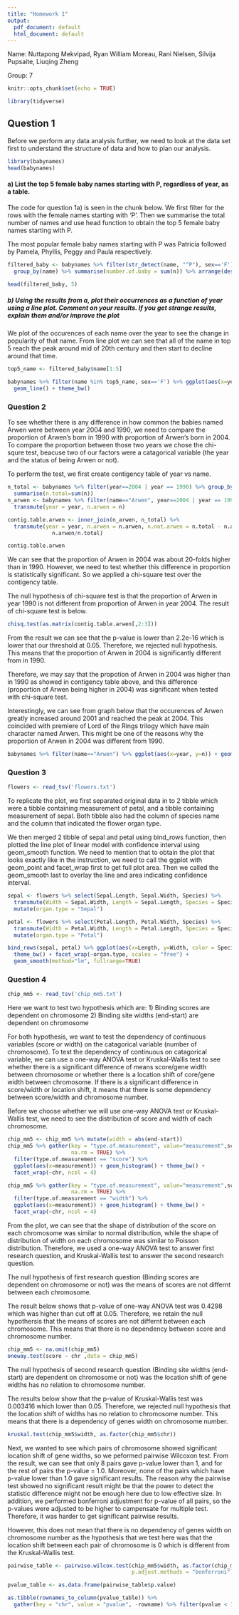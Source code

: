 ---
title: "Homework 1"
output:
  pdf_document: default
  html_document: default
---

Name: Nuttapong Mekvipad, Ryan William Moreau, Rani Nielsen, Silvija Pupsaite, Liuqing Zheng

Group: 7

```{r setup, include=FALSE}
knitr::opts_chunk$set(echo = TRUE)
```

```{r, include=FALSE}
library(tidyverse)
```

## Question 1

Before we perform any data analysis further, we need to look at the data set first to understand the structure of data and how to plan our analysis.

```{r}
library(babynames)
head(babynames)
```

#### a) List the top 5 female baby names starting with P, regardless of year, as a table.

The code for question 1a) is seen in the chunk below. We first filter for the rows with the female names starting with 'P'. Then we summarise the total number of names and use head function to obtain the top 5 female baby names starting with P.

The most popular female baby names starting with P was Patricia followed by Pamela, Phyllis, Peggy and Paula respectively.

```{r}
filtered_baby <- babynames %>% filter(str_detect(name, "^P"), sex=='F') %>% 
  group_by(name) %>% summarise(number.of.baby = sum(n)) %>% arrange(desc(number.of.baby))

head(filtered_baby, 5)
```

##### b) Using the results from a, plot their occurrences as a function of year using a line plot. Comment on your results. If you get strange results, explain them and/or improve the plot

We plot of the occurences of each name over the year to see the change in popularity of that name. From line plot we can see that all of the name in top 5 reach the peak around mid of 20th century and then start to decline around that time. 


```{r}
top5_name <- filtered_baby$name[1:5]

babynames %>% filter(name %in% top5_name, sex=='F') %>% ggplot(aes(x=year, y=n, color=name)) +
  geom_line() + theme_bw()

```

### Question 2

To see whether there is any difference in how common the babies named Arwen were between year 2004 and 1990, we need to compare the proportion of Arwen's born in 1990 with proportion of Arwen's born in 2004. To compare the proportion between those two years we chose the chi-squre test, beacuse two of our factors were a catagorical variable (the year and the status of being Arwen or not). 

To perform the test, we first create contigency table of year vs name.

```{r}
n_total <- babynames %>% filter(year==2004 | year == 1990) %>% group_by(year) %>%
  summarise(n.total=sum(n))
n_arwen <- babynames %>% filter(name=="Arwen", year==2004 | year == 1990) %>% 
  transmute(year = year, n.arwen = n)

contig.table.arwen <- inner_join(n_arwen, n_total) %>% 
  transmute(year = year, n.arwen = n.arwen, n.not.arwen = n.total - n.arwen, prop.arwen =
              n.arwen/n.total)

contig.table.arwen
```

We can see that the proportion of Arwen in 2004 was about 20-folds higher than in 1990. However, we need to test whether this difference in proportion is statistically significant. So we applied a chi-square test over the contigency table. 

The null hypothesis of chi-square test is that the proportion of Arwen in year 1990 is not different from proportion of Arwen in year 2004. The result of chi-square test is below.

```{r}
chisq.test(as.matrix(contig.table.arwen[,2:3]))
```

From the result we can see that the p-value is lower than 2.2e-16 which is lower that our threshold at 0.05. Therefore, we rejected null hypothesis. This means that the proportion of Arwen in 2004 is significantly different from in 1990.

Therefore, we may say that the propotion of Arwen in 2004 was higher than in 1990 as showed in contigency table above, and this difference (proportion of Arwen being higher in 2004) was significant when tested with chi-square test. 

Interestingly, we can see from graph below that the occurences of Arwen greatly increased around 2001 and reached the peak at 2004. This coincided with premiere of Lord of the Rings trilogy which have main character named Arwen. This might be one of the reasons why the proportion of Arwen in 2004 was different from 1990.

```{r}
babynames %>% filter(name=="Arwen") %>% ggplot(aes(x=year, y=n)) + geom_line() + theme_bw()
```



### Question 3

```{r}
flowers <- read_tsv('flowers.txt')
```

To replicate the plot, we first separated original data in to 2 tibble which were a tibble containing measurement of petal, and a tibble containing measurement of sepal. Both tibble also had the column of species name and the column that indicated the flower organ type.

We then merged 2 tibble of sepal and petal using bind_rows function, then plotted the line plot of linear model with confidence interval using geom_smooth function. We need to mention that to obtain the plot that looks exactly like in the instruction, we need to call the ggplot with geom_point and facet_wrap first to get full plot area. Then we called the geom_smooth last to overlay the line and area indicating confidence interval.

```{r}

sepal <- flowers %>% select(Sepal.Length, Sepal.Width, Species) %>% 
  transmute(Width = Sepal.Width, Length = Sepal.Length, Species = Species) %>% 
  mutate(organ.type = "Sepal")

petal <- flowers %>% select(Petal.Length, Petal.Width, Species) %>% 
  transmute(Width = Petal.Width, Length = Petal.Length, Species = Species) %>% 
  mutate(organ.type = "Petal") 

bind_rows(sepal, petal) %>% ggplot(aes(x=Length, y=Width, color = Species)) + geom_point() + 
  theme_bw() + facet_wrap(~organ.type, scales = "free") + 
  geom_smooth(method="lm", fullrange=TRUE) 
```

### Question 4

```{r}
chip_mm5 <- read_tsv('chip_mm5.txt')
```

Here we want to test two hypothesis which are:
  1) Binding scores are dependent on chromosome
  2) Binding site widths (end-start) are dependent on chromosome
  
For both hypothesis, we want to test the dependency of continuous variables (score or width) on the catagorical variable (number of chromosome). To test the dependency of continuous on catagorical variable, we can use a one-way ANOVA test or Kruskal-Wallis test to see whether there is a significant difference of means score/gene width between chromosome or whether there is a location shift of core/gene width between chromosome. If there is a significant difference in score/width or location shift, it means that there is some dependency between score/width and chromosome number. 

Before we choose whether we will use one-way ANOVA test or Kruskal-Wallis test, we need to see the distribution of score and width of each chromosome.

```{r}
chip_mm5 <- chip_mm5 %>% mutate(width = abs(end-start))
chip_mm5 %>% gather(key = "type.of.measurement", value="measurement",score, width, 
                    na.rm = TRUE) %>% 
  filter(type.of.measurement == "score") %>%
  ggplot(aes(x=measurement)) + geom_histogram() + theme_bw() +
  facet_wrap(~chr, ncol = 4)
```

```{r}
chip_mm5 %>% gather(key = "type.of.measurement", value="measurement",score, width, 
                    na.rm = TRUE) %>% 
  filter(type.of.measurement == "width") %>%
  ggplot(aes(x=measurement)) + geom_histogram() + theme_bw() +
  facet_wrap(~chr, ncol = 4)
```

From the plot, we can see that the shape of distribution of the score on each chromosome was similar to normal distribution, while the shape of distribution of width on each chromosome was similar to Poisson distribution. Therefore, we used a one-way ANOVA test to answer first research question, and Kruskal-Wallis test to answer the second research question.


The null hypothesis of first research question (Binding scores are dependent on chromosome or not) was the means of scores are not differnt between each chromosome. 

The result below shows that p-value of one-way ANOVA test was 0.4298 which was higher than cut off at 0.05. Therefore, we retain the null hypothersis that the means of scores are not differnt between each chromosome. This means that there is no dependency between score and chromosome number.


```{r}
chip_mm5 <- na.omit(chip_mm5)
oneway.test(score ~ chr ,data = chip_mm5)
```

The null hypothesis of second research question (Binding site widths (end-start) are dependent on chromosome or not) was the location shift of gene widths has no relation to chromosome number. 

The results below show that the p-value of Kruskal-Wallis test was 0.003416 which lower than 0.05. Therefore, we rejected null hypothesis that the location shift of widths has no relation to chromosome number. This means that there is a dependency of genes width on chromosome number. 

```{r}
kruskal.test(chip_mm5$width, as.factor(chip_mm5$chr))
```


Next, we wanted to see which pairs of chromosome showed significant location shift of gene widths, so we peformed pairwise Wilcoxon test. From the result, we can see that only 8 pairs gave p-value lower than 1, and for the rest of pairs the p-value = 1.0. Moreover, none of the pairs which have p-value lower than 1.0 gave significant results. The reason why the pairwise test showed no significant result might be that the power to detect the statistic difference might not be enough here due to low effective size. In addition, we performed bonferroni adjustment for p-value of all pairs, so the p-values were adjusted to be higher to campensate for multiple test. Therefore, it was harder to get significant pairwise results.

However, this does not mean that there is no dependency of genes width on chromosome number as the hypothesis that we test here was that the location shift between each pair of chromosome is 0 which is different from the Kruskal-Wallis test.


```{r}
pairwise_table <- pairwise.wilcox.test(chip_mm5$width, as.factor(chip_mm5$chr), 
                                       p.adjust.methods = "bonferroni")

pvalue_table <- as.data.frame(pairwise_table$p.value)

as.tibble(rownames_to_column(pvalue_table)) %>% 
  gather(key = "chr", value = "pvalue", -rowname) %>% filter(pvalue < 1)
```

